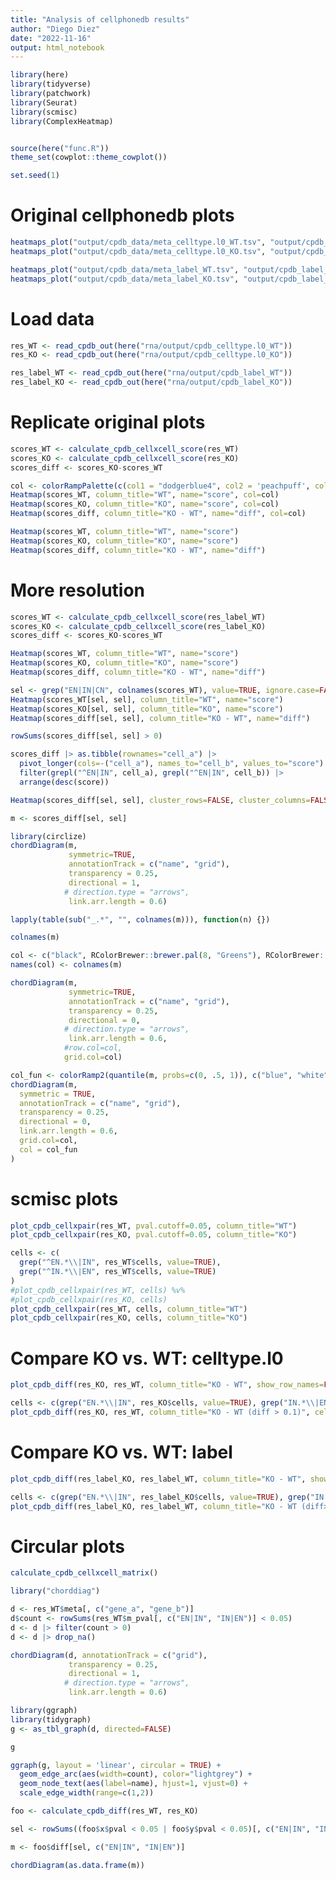 ```yaml
---
title: "Analysis of cellphonedb results"
author: "Diego Diez"
date: "2022-11-16"
output: html_notebook
---
```


```r
library(here)
library(tidyverse)
library(patchwork)
library(Seurat)
library(scmisc)
library(ComplexHeatmap)


source(here("func.R"))
theme_set(cowplot::theme_cowplot())

set.seed(1)
```

# Original cellphonedb plots

```r
heatmaps_plot("output/cpdb_data/meta_celltype.l0_WT.tsv", "output/cpdb_celltype.l0_WT/pvalues.txt")
heatmaps_plot("output/cpdb_data/meta_celltype.l0_KO.tsv", "output/cpdb_celltype.l0_KO/pvalues.txt")
```

```r
heatmaps_plot("output/cpdb_data/meta_label_WT.tsv", "output/cpdb_label_WT/pvalues.txt")
heatmaps_plot("output/cpdb_data/meta_label_KO.tsv", "output/cpdb_label_KO/pvalues.txt")
```

# Load data

```r
res_WT <- read_cpdb_out(here("rna/output/cpdb_celltype.l0_WT"))
res_KO <- read_cpdb_out(here("rna/output/cpdb_celltype.l0_KO"))

res_label_WT <- read_cpdb_out(here("rna/output/cpdb_label_WT"))
res_label_KO <- read_cpdb_out(here("rna/output/cpdb_label_KO"))
```

# Replicate original plots

```r
scores_WT <- calculate_cpdb_cellxcell_score(res_WT)
scores_KO <- calculate_cpdb_cellxcell_score(res_KO)
scores_diff <- scores_KO-scores_WT

col <- colorRampPalette(c(col1 = "dodgerblue4", col2 = 'peachpuff', col3 = 'deeppink4'))(1000)
Heatmap(scores_WT, column_title="WT", name="score", col=col)
Heatmap(scores_KO, column_title="KO", name="score", col=col)
Heatmap(scores_diff, column_title="KO - WT", name="diff", col=col)

Heatmap(scores_WT, column_title="WT", name="score")
Heatmap(scores_KO, column_title="KO", name="score")
Heatmap(scores_diff, column_title="KO - WT", name="diff")
```

# More resolution

```r
scores_WT <- calculate_cpdb_cellxcell_score(res_label_WT)
scores_KO <- calculate_cpdb_cellxcell_score(res_label_KO)
scores_diff <- scores_KO-scores_WT

Heatmap(scores_WT, column_title="WT", name="score")
Heatmap(scores_KO, column_title="KO", name="score")
Heatmap(scores_diff, column_title="KO - WT", name="diff")
```

```r
sel <- grep("EN|IN|CN", colnames(scores_WT), value=TRUE, ignore.case=FALSE)
Heatmap(scores_WT[sel, sel], column_title="WT", name="score")
Heatmap(scores_KO[sel, sel], column_title="KO", name="score")
Heatmap(scores_diff[sel, sel], column_title="KO - WT", name="diff")
```

```r
rowSums(scores_diff[sel, sel] > 0)
```

```r
scores_diff |> as.tibble(rownames="cell_a") |> 
  pivot_longer(cols=-("cell_a"), names_to="cell_b", values_to="score") |> 
  filter(grepl("^EN|IN", cell_a), grepl("^EN|IN", cell_b)) |> 
  arrange(desc(score))
```

```r
Heatmap(scores_diff[sel, sel], cluster_rows=FALSE, cluster_columns=FALSE, name="diff", column_title="KO - WT")
```


```r
m <- scores_diff[sel, sel]
```

```r
library(circlize)
chordDiagram(m,
             symmetric=TRUE,
             annotationTrack = c("name", "grid"),
             transparency = 0.25,
             directional = 1,
            # direction.type = "arrows",
             link.arr.length = 0.6)
```

```r
lapply(table(sub("_.*", "", colnames(m))), function(n) {})
```

```r
colnames(m)
```


```r
col <- c("black", RColorBrewer::brewer.pal(8, "Greens"), RColorBrewer::brewer.pal(9, "Blues"))
names(col) <- colnames(m)
```

```r
chordDiagram(m,
             symmetric=TRUE,
             annotationTrack = c("name", "grid"),
             transparency = 0.25,
             directional = 0,
            # direction.type = "arrows",
             link.arr.length = 0.6,
            #row.col=col,
            grid.col=col)
```


```r
col_fun <- colorRamp2(quantile(m, probs=c(0, .5, 1)), c("blue", "white", "red"))
chordDiagram(m,
  symmetric = TRUE,
  annotationTrack = c("name", "grid"),
  transparency = 0.25,
  directional = 0,
  link.arr.length = 0.6,
  grid.col=col,
  col = col_fun
)
```


# scmisc plots

```r
plot_cpdb_cellxpair(res_WT, pval.cutoff=0.05, column_title="WT")
plot_cpdb_cellxpair(res_KO, pval.cutoff=0.05, column_title="KO")
```

```r
cells <- c(
  grep("^EN.*\\|IN", res_WT$cells, value=TRUE),
  grep("^IN.*\\|EN", res_WT$cells, value=TRUE)
)
#plot_cpdb_cellxpair(res_WT, cells) %v%  
#plot_cpdb_cellxpair(res_KO, cells)
plot_cpdb_cellxpair(res_WT, cells, column_title="WT")
plot_cpdb_cellxpair(res_KO, cells, column_title="KO")
```

# Compare KO vs. WT: celltype.l0

```r
plot_cpdb_diff(res_KO, res_WT, column_title="KO - WT", show_row_names=FALSE)
```

```r
cells <- c(grep("EN.*\\|IN", res_KO$cells, value=TRUE), grep("IN.*\\|EN", res_KO$cells, value=TRUE))
plot_cpdb_diff(res_KO, res_WT, column_title="KO - WT (diff > 0.1)", cells=cells, diff=.1)
```


# Compare KO vs. WT: label

```r
plot_cpdb_diff(res_label_KO, res_label_WT, column_title="KO - WT", show_row_names=FALSE, show_column_names=FALSE)
```

```r
cells <- c(grep("EN.*\\|IN", res_label_KO$cells, value=TRUE), grep("IN.*\\|EN", res_label_KO$cells, value=TRUE))
plot_cpdb_diff(res_label_KO, res_label_WT, column_title="KO - WT (diff>0.2)", cells=cells, diff=.2, cluster_columns=TRUE)
```

# Circular plots

```r
calculate_cpdb_cellxcell_matrix()
```


```r
library("chorddiag")
```

```r
d <- res_WT$meta[, c("gene_a", "gene_b")]
d$count <- rowSums(res_WT$m_pval[, c("EN|IN", "IN|EN")] < 0.05)
d <- d |> filter(count > 0)
d <- d |> drop_na()
```

```r

chordDiagram(d, annotationTrack = c("grid"),
             transparency = 0.25,
             directional = 1,
            # direction.type = "arrows",
             link.arr.length = 0.6)
```

```r
library(ggraph)
library(tidygraph)
g <- as_tbl_graph(d, directed=FALSE)
```

```r
g
```


```r
ggraph(g, layout = 'linear', circular = TRUE) + 
  geom_edge_arc(aes(width=count), color="lightgrey") + 
  geom_node_text(aes(label=name), hjust=1, vjust=0) +
  scale_edge_width(range=c(1,2))
```

```r
foo <- calculate_cpdb_diff(res_WT, res_KO)
```

```r
sel <- rowSums((foo$x$pval < 0.05 | foo$y$pval < 0.05)[, c("EN|IN", "IN|EN")]) > 0
```

```r
m <- foo$diff[sel, c("EN|IN", "IN|EN")]
```


```r
chordDiagram(as.data.frame(m))
```

